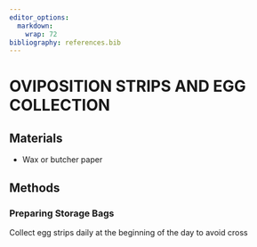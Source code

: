 ```yaml
---
editor_options: 
  markdown: 
    wrap: 72
bibliography: references.bib
---
```


# OVIPOSITION STRIPS AND EGG COLLECTION {#paper-strips}

## Materials

-   Wax or butcher paper

## Methods

### Preparing Storage Bags {#baggie-prep}

Collect egg strips daily at the beginning of the day to avoid cross
